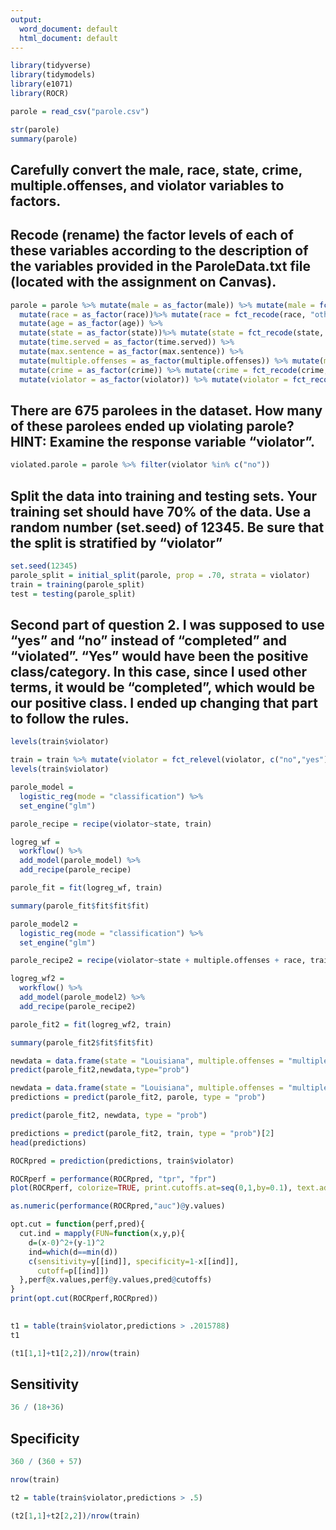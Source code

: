 ---
output:
  word_document: default
  html_document: default
---
```{r}
library(tidyverse)
library(tidymodels)
library(e1071)
library(ROCR)
```

```{r}
parole = read_csv("parole.csv")
```

```{r}
str(parole)
summary(parole)
```

## Carefully convert the male, race, state, crime, multiple.offenses, and violator variables to factors.
## Recode (rename) the factor levels of each of these variables according to the description of the variables provided in the ParoleData.txt file (located with the assignment on Canvas).

```{r}
parole = parole %>% mutate(male = as_factor(male)) %>% mutate(male = fct_recode(male, "female" = "0", "male" = "1")) %>% 
  mutate(race = as_factor(race))%>% mutate(race = fct_recode(race, "otherwise" = "2", "white" = "1")) %>% 
  mutate(age = as_factor(age)) %>%
  mutate(state = as_factor(state))%>% mutate(state = fct_recode(state, "other" = "1", "Kentucky" = "2", "Louisiana" = "3", "Virginia" = "4")) %>%
  mutate(time.served = as_factor(time.served)) %>%
  mutate(max.sentence = as_factor(max.sentence)) %>%
  mutate(multiple.offenses = as_factor(multiple.offenses)) %>% mutate(multiple.offenses = fct_recode(multiple.offenses, "otherwise" = "0", "multiple" = "1")) %>% 
  mutate(crime = as_factor(crime)) %>% mutate(crime = fct_recode(crime, "other" = "1", "larceny" = "2", "drug" = "3", "driving" = "4")) %>% 
  mutate(violator = as_factor(violator)) %>% mutate(violator = fct_recode(violator, "no" = "0", "yes" = "1"))
```


## There are 675 parolees in the dataset. How many of these parolees ended up violating parole? HINT: Examine the response variable “violator”.

```{r}
violated.parole = parole %>% filter(violator %in% c("no"))

```

##  Split the data into training and testing sets. Your training set should have 70% of the data. Use a random number (set.seed) of 12345. Be sure that the split is stratified by “violator”

```{r}
set.seed(12345)
parole_split = initial_split(parole, prop = .70, strata = violator)
train = training(parole_split)
test = testing(parole_split)

```


## Second part of question 2. I was supposed to use "yes" and "no" instead of "completed" and "violated". "Yes" would have been the positive class/category. In this case, since I used other terms, it would be "completed", which would be our positive class. I ended up changing that part to follow the rules.
```{r}
levels(train$violator)

train = train %>% mutate(violator = fct_relevel(violator, c("no","yes")))
levels(train$violator)

```

```{r}
parole_model = 
  logistic_reg(mode = "classification") %>% 
  set_engine("glm")

parole_recipe = recipe(violator~state, train) 

logreg_wf =
  workflow() %>%
  add_model(parole_model) %>%
  add_recipe(parole_recipe)

parole_fit = fit(logreg_wf, train)

```


```{r}

summary(parole_fit$fit$fit$fit)
```

```{r}
parole_model2 = 
  logistic_reg(mode = "classification") %>% 
  set_engine("glm")

parole_recipe2 = recipe(violator~state + multiple.offenses + race, train) 

logreg_wf2 =
  workflow() %>%
  add_model(parole_model2) %>%
  add_recipe(parole_recipe2)

parole_fit2 = fit(logreg_wf2, train)
```

```{r}
summary(parole_fit2$fit$fit$fit)
```


```{r}
newdata = data.frame(state = "Louisiana", multiple.offenses = "multiple", race = "white")
predict(parole_fit2,newdata,type="prob")
```



```{r}
newdata = data.frame(state = "Louisiana", multiple.offenses = "multiple", race = "white")
predictions = predict(parole_fit2, parole, type = "prob")

predict(parole_fit2, newdata, type = "prob")
```
```{r}
predictions = predict(parole_fit2, train, type = "prob")[2]
head(predictions)
```

```{r}
ROCRpred = prediction(predictions, train$violator)

ROCRperf = performance(ROCRpred, "tpr", "fpr")
plot(ROCRperf, colorize=TRUE, print.cutoffs.at=seq(0,1,by=0.1), text.adj=c(-.2,1.7))
```



```{r}
as.numeric(performance(ROCRpred,"auc")@y.values)
```


```{r}
opt.cut = function(perf,pred){
  cut.ind = mapply(FUN=function(x,y,p){
    d=(x-0)^2+(y-1)^2
    ind=which(d==min(d))
    c(sensitivity=y[[ind]], specificity=1-x[[ind]],
      cutoff=p[[ind]])
  },perf@x.values,perf@y.values,pred@cutoffs)
}
print(opt.cut(ROCRperf,ROCRpred))
    
```


```{r}
t1 = table(train$violator,predictions > .2015788)
t1
```

```{r}
(t1[1,1]+t1[2,2])/nrow(train)
```
## Sensitivity
```{r}
36 / (18+36)
```
## Specificity
```{r}
360 / (360 + 57)  
```



```{r}
nrow(train)
```

```{r}
t2 = table(train$violator,predictions > .5)

(t2[1,1]+t2[2,2])/nrow(train)
```

